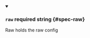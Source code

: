 
<details className="config-field" data-expandable="false" open>
<summary>

### `raw` <span className="config-field-required" data-required="false">required</span> <span className="config-field-type">string</span> <span className="config-field-default"></span> <span className="config-field-enum"></span> {#spec-raw}

Raw holds the raw config

</summary>



</details>
